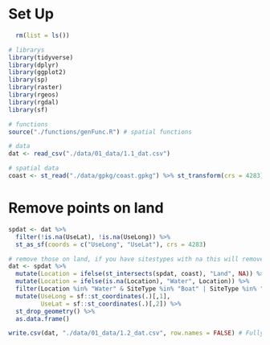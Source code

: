 # Set Up
```r
  rm(list = ls())

# librarys
library(tidyverse)
library(dplyr)
library(ggplot2)
library(sp)
library(raster)
library(rgeos)
library(rgdal)
library(sf)

# functions
source("./functions/genFunc.R") # spatial functions

# data
dat <- read_csv("./data/01_data/1.1_dat.csv")

# spatial data
coast <- st_read("./data/gpkg/coast.gpkg") %>% st_transform(crs = 4283)
```

# Remove points on land
```r
spdat <- dat %>%
  filter(!is.na(UseLat), !is.na(UseLong)) %>% 
  st_as_sf(coords = c("UseLong", "UseLat"), crs = 4283)

# remove those on land, if you have sitestypes with na this will remove them too
dat <- spdat %>% 
  mutate(Location = ifelse(st_intersects(spdat, coast), "Land", NA)) %>% 
  mutate(Location = ifelse(is.na(Location), "Water", Location)) %>% 
  filter(Location %in% "Water" & SiteType %in% "Boat" | SiteType %in% "Shore") %>% 
  mutate(UseLong = sf::st_coordinates(.)[,1],
         UseLat = sf::st_coordinates(.)[,2]) %>% 
  st_drop_geometry() %>% 
  as.data.frame() 
```

```r
write.csv(dat, "./data/01_data/1.2_dat.csv", row.names = FALSE) # Fully cleaned data
```
